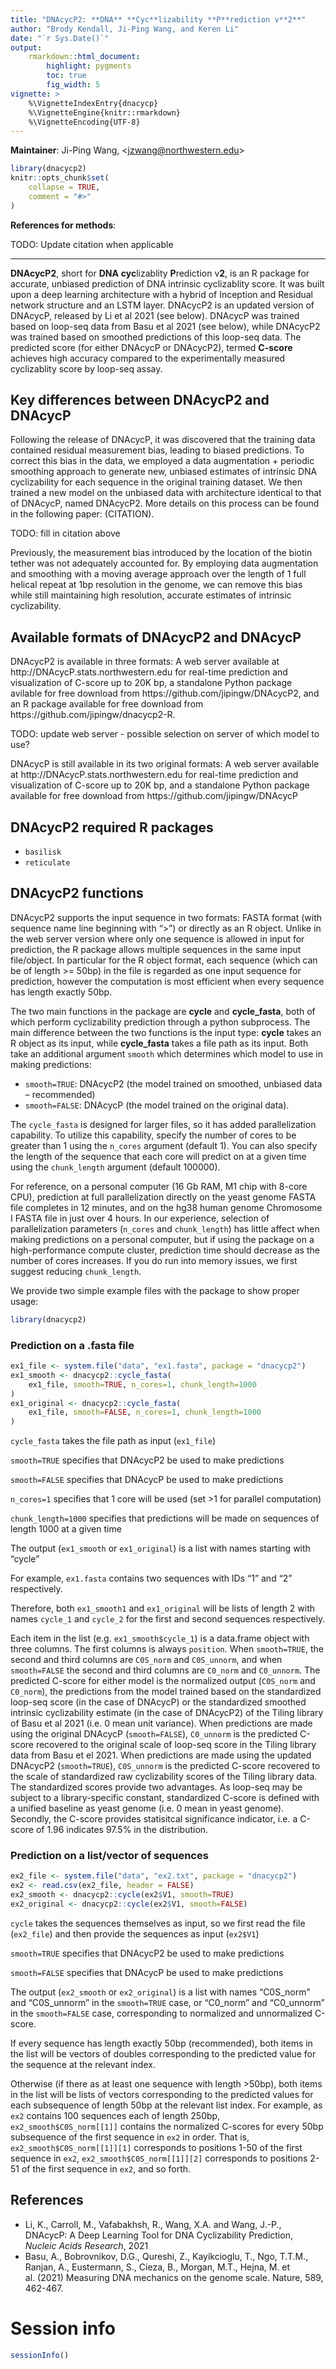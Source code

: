 ```yaml
---
title: "DNAcycP2: **DNA** **Cyc**lizability **P**rediction v**2**"
author: "Brody Kendall, Ji-Ping Wang, and Keren Li"
date: "`r Sys.Date()`"
output: 
    rmarkdown::html_document:
        highlight: pygments
        toc: true
        fig_width: 5
vignette: >
    %\VignetteIndexEntry{dnacycp}
    %\VignetteEngine{knitr::rmarkdown}
    %\VignetteEncoding{UTF-8}
---
```


**Maintainer**: Ji-Ping Wang, <<jzwang@northwestern.edu>>


```r
library(dnacycp2)
knitr::opts_chunk$set(
    collapse = TRUE,
    comment = "#>"
)
```


**References for methods**:

TODO: Update citation when applicable

****************************

**DNAcycP2**, short for **DNA** **cyc**lizablity **P**rediction v**2**, is an R 
package for accurate, unbiased prediction of DNA intrinsic cyclizablity score. 
It was built upon a deep learning architecture with a hybrid of Inception and 
Residual network structure and an LSTM layer. DNAcycP2 is an updated version of 
DNAcycP, released by Li et al 2021 (see below). DNAcycP was trained based on 
loop-seq data from Basu et al 2021 (see below), while DNAcycP2 was trained 
based on smoothed predictions of this loop-seq data. The predicted score (for 
either DNAcycP or DNAcycP2), termed **C-score** achieves high accuracy compared 
to the experimentally measured cyclizablity score by loop-seq assay.

## Key differences between DNAcycP2 and DNAcycP

Following the release of DNAcycP, it was discovered that the training data 
contained residual measurement bias, leading to biased predictions. To correct 
this bias in the data, we employed a data augmentation + periodic smoothing 
approach to generate new, unbiased estimates of intrinsic DNA cyclizability for 
each sequence in the original training dataset. We then trained a new model on 
the unbiased data with architecture identical to that of DNAcycP, named 
DNAcycP2. More details on this process can be found in the following paper: 
(CITATION).

TODO: fill in citation above

Previously, the measurement bias introduced by the location of the biotin 
tether was not adequately accounted for. By employing data augmentation and 
smoothing with a moving average approach over the length of 1 full helical 
repeat at 1bp resolution in the genome, we can remove this bias while still 
maintaining high resolution, accurate estimates of intrinsic cyclizability.

## Available formats of DNAcycP2 and DNAcycP

DNAcycP2 is available in three formats: A web server available at 
http://DNAcycP.stats.northwestern.edu for real-time prediction and 
visualization of C-score up to 20K bp, a standalone Python package avilable 
for free download from https://github.com/jipingw/DNAcycP2, and an R package 
available for free download from https://github.com/jipingw/dnacycp2-R.

TODO: update web server - possible selection on server of which model to use?

DNAcycP is still available in its two original formats: A web server available 
at http://DNAcycP.stats.northwestern.edu for real-time prediction and 
visualization of C-score up to 20K bp, and a standalone Python package 
available for free download from https://github.com/jipingw/DNAcycP

## DNAcycP2 required R packages

* `basilisk`
* `reticulate`

## DNAcycP2 functions

DNAcycP2 supports the input sequence in two formats: FASTA format (with 
sequence name line beginning with “>”) or directly as an R object. Unlike in 
the web server version where only one sequence is allowed in input for 
prediction, the R package allows multiple sequences in the same input 
file/object. In particular for the R object format, each sequence (which can be 
of length >= 50bp) in the file is regarded as one input sequence for 
prediction, however the computation is most efficient when every sequence has 
length exactly 50bp.

The two main functions in the package are **cycle** and **cycle_fasta**, both 
of which perform cyclizability prediction through a python subprocess. The main 
difference between the two functions is the input type: **cycle** takes an R 
object as its input, while **cycle_fasta** takes a file path as its input. Both 
take an additional argument `smooth` which determines which model to use in 
making predictions:

* `smooth=TRUE`: DNAcycP2 (the model trained on smoothed, unbiased data -- 
recommended) 
* `smooth=FALSE`: DNAcycP (the model trained on the original data).

The `cycle_fasta` is designed for larger files, so it has added parallelization 
capability. To utilize this capability, specify the number of cores to be 
greater than 1 using the `n_cores` argument (default 1). You can also specify 
the length of the sequence that each core will predict on at a given time using 
the `chunk_length` argument (default 100000).

For reference, on a personal computer (16 Gb RAM, M1 chip with 8-core CPU), 
prediction at full parallelization directly on the yeast genome FASTA file 
completes in 12 minutes, and on the hg38 human genome Chromosome I FASTA file 
in just over 4 hours. In our experience, selection of parallelization 
parameters (`n_cores` and `chunk_length`) has little affect when making 
predictions on a personal computer, but if using the package on a 
high-performance compute cluster, prediction time should decrease as the number 
of cores increases. If you do run into memory issues, we first suggest reducing 
`chunk_length`.

We provide two simple example files with the package to show proper usage:

```r
library(dnacycp2)
```


### Prediction on a .fasta file

```r
ex1_file <- system.file("data", "ex1.fasta", package = "dnacycp2")
ex1_smooth <- dnacycp2::cycle_fasta(
    ex1_file, smooth=TRUE, n_cores=1, chunk_length=1000
)
ex1_original <- dnacycp2::cycle_fasta(
    ex1_file, smooth=FALSE, n_cores=1, chunk_length=1000
)
```

`cycle_fasta` takes the file path as input (`ex1_file`)

`smooth=TRUE` specifies that DNAcycP2 be used to make predictions

`smooth=FALSE` specifies that DNAcycP be used to make predictions

`n_cores=1` specifies that 1 core will be used (set >1 for parallel computation)

`chunk_length=1000` specifies that predictions will be made on sequences of 
length 1000 at a given time

The output (`ex1_smooth` or `ex1_original`) is a list with names starting with 
"cycle"

For example, `ex1.fasta` contains two sequences with IDs "1" and "2" 
respectively.

Therefore, both `ex1_smooth1` and `ex1_original` will be lists of length 2 with 
names `cycle_1` and `cycle_2` for the first and second sequences respectively.

Each item in the list (e.g. `ex1_smooth$cycle_1`) is a data.frame object with 
three columns. The first columns is always `position`. When `smooth=TRUE`, the 
second and third columns are `C0S_norm` and `C0S_unnorm`, and when 
`smooth=FALSE` the second and third columns are `C0_norm` and 
`C0_unnorm`. The predicted C-score for either model is the normalized 
output (`C0S_norm` and `C0_norm`), the predictions from the model 
trained based on the standardized loop-seq score (in the case of DNAcycP) or 
the standardized smoothed intrinsic cyclizability estimate (in the case of 
DNAcycP2) of the Tiling library of Basu et al 2021 (i.e. 0 mean unit variance). 
When predictions are made using the original DNAcycP (`smooth=FALSE`), 
`C0_unnorm` is the predicted C-score recovered to the original scale of 
loop-seq score in the Tiling library data from Basu et el 2021. When 
predictions are made using the updated DNAcycP2 (`smooth=TRUE`), 
`C0S_unnorm` is the predicted C-score recovered to the scale of 
standardized raw cyclizability scores of the Tiling library data. The 
standardized scores provide two advantages. As loop-seq may be subject to a 
library-specific constant, standardized C-score is defined with a unified 
baseline as yeast genome (i.e. 0 mean in yeast genome). Secondly, the C-score 
provides statisitcal significance indicator, i.e. a C-score of 1.96 indicates 
97.5% in the distribution.

### Prediction on a list/vector of sequences


```r
ex2_file <- system.file("data", "ex2.txt", package = "dnacycp2")
ex2 <- read.csv(ex2_file, header = FALSE)
ex2_smooth <- dnacycp2::cycle(ex2$V1, smooth=TRUE)
ex2_original <- dnacycp2::cycle(ex2$V1, smooth=FALSE)
```

`cycle` takes the sequences themselves as input, so we first read the file 
(`ex2_file`) and then provide the sequences as input (`ex2$V1`)

`smooth=TRUE` specifies that DNAcycP2 be used to make predictions

`smooth=FALSE` specifies that DNAcycP be used to make predictions

The output (`ex2_smooth` or `ex2_original`) is a list with names "C0S_norm" and 
"C0S_unnorm" in the `smooth=TRUE` case, or "C0_norm" and "C0_unnorm" in the 
`smooth=FALSE` case, corresponding to normalized and unnormalized C-score.

If every sequence has length exactly 50bp (recommended), both items in the list 
will be vectors of doubles corresponding to the predicted value for the 
sequence at the relevant index.

Otherwise (if there as at least one sequence with length >50bp), both items in 
the list will be lists of vectors corresponding to the predicted values for 
each subsequence of length 50bp at the relevant list index. For example, as 
`ex2` contains 100 sequences each of length 250bp, `ex2_smooth$C0S_norm[[1]]` 
contains the normalized C-scores for every 50bp subsequence of the first 
sequence in `ex2` in order. That is, `ex2_smooth$C0S_norm[[1]][1]` corresponds 
to positions 1-50 of the first sequence in `ex2`, `ex2_smooth$C0S_norm[[1]][2]` 
corresponds to positions 2-51 of the first sequence in `ex2`, and so forth.

## References

* Li, K., Carroll, M., Vafabakhsh, R., Wang, X.A. and Wang, J.-P., DNAcycP: A 
Deep Learning Tool for DNA Cyclizability Prediction, *Nucleic Acids Research*, 
2021
* Basu, A., Bobrovnikov, D.G., Qureshi, Z., Kayikcioglu, T., Ngo, T.T.M., 
Ranjan, A., Eustermann, S., Cieza, B., Morgan, M.T., Hejna, M. et al. (2021) 
Measuring DNA mechanics on the genome scale. Nature, 589, 462-467.

# Session info

```r
sessionInfo()
```